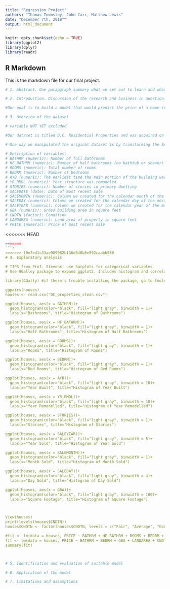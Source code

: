 ```yaml
---
title: "Regression Project"
authors: "Thomas Townsley, John Carr, Matthew Lewis"
date: "December 7th, 2018""
output: html_document
---
```


```r
knitr::opts_chunk$set(echo = TRUE)
library(ggplot2)
library(dplyr)
library(readr)
```

## R Markdown

This is the markdown file for our final project. 


```r
# 1. Abstract. One parapgraph summary what we set out to learn and what final conclusions were. 
```



```r
# 2. Introduction. Discussion of the research and business in question. 

#Our goal is to build a model that would predict the price of a home in the Washington DC area, if we had pertinent data on that home, based on the same data to other homes in the area and their prices. This model would also be useful in determining what the price of a home in DC should cost. For example, if one were to be in the market for such a home, this model would help the buyer or seller understand what would be a reasonable final price. This would inform the amount a buyer could offer, or the price a seller could justifiably list the home at. Using data such as land area of the home, number of rooms, years built, etc. will power the predictive algorithym. As we began the discovery of this project, we anticipated that variables such as land area and number of rooms would be the most significant. 
```


```r

# 3. Overview of the dataset

# variable NOT YET excluded

#Our dataset is titled D.C. Residential Properties and was acquired on kaggle.com. This dataset shows real property information, including most recent sales prices as of July 2018, for properties located in Washington, D.C. There are a number of variables that we beleive would be useful to us in achieving our goal, with "Condition" being the main conditional variable we use.  

# One way we manipulated the original dataset is by transforming the SALEDATE variable into separate variables for SALEYEAR, SALEMONTH and SALEDAY. We did this because we found little significance to SALEDATE and thought there might be more significance in using parts of the date at a more granular level. We kept the original SALEDATE column in the dataset, as well.

# Description of variables:
# BATHRM (numeric): Number of full bathrooms
# HF_BATHRM (numeric): Number of half bathrooms (no bathtub or shower)
# ROOMS (numeric): Total number of rooms
# BEDRM (numeric): Number of bedrooms
# AYB (numeric): The earliest time the main portion of the building was built
# YR_RMDL (numeric): Year structure was remodeled
# STORIES (numeric): Number of stories in primary dwelling
# SALEDATE (date): Date of most recent sale
# SALEMONTH (numeric): Column we created for the calendar month of the most recent sale
# SALEDAY (numeric): Column we created for the calendar day of the most recent sale
# SALEYEAR (numeric): Column we created for the calendar year of the most recent sale
# GBA (numeric): Gross building area in square feet
# CNDTN (factor): Condition
# LANDAREA (numeric): Land area of property in square feet
# PRICE (numeric): Price of most recent sale

```


<<<<<<< HEAD
```r
=======
```r

>>>>>>> f0e7ed1c33ae989982b136d640b5e992caabb988
# 4. Exploratory analysis

# TIPS from Prof. Stevens: use barplots for categorical variables 
# Use GGalley package to expand ggplot2. Includes histogram and correlation pair plotting functions

library(GGally) #if there's trouble installing the package, go to tools -> global options -> packages -> change CRAN mirror to Oakridge,TN

ggpairs(houses)
houses <- read.csv("DC_properties_clean.csv")

ggplot(houses, aes(x = BATHRM))+
  geom_histogram(color="black", fill="light gray", binwidth = 1)+
  labs(x="Bathrooms", title="Histogram of Bathrooms")

ggplot(houses, aes(x = HF_BATHRM))+
  geom_histogram(color="black", fill="light gray", binwidth = 1)+
  labs(x="Half Bathrooms", title="Histogram of Half Bathrooms")

ggplot(houses, aes(x = ROOMS))+
  geom_histogram(color="black", fill="light gray", binwidth = 1)+
  labs(x="Rooms", title="Histogram of Rooms")

ggplot(houses, aes(x = BEDRM))+
  geom_histogram(color="black", fill="light gray", binwidth = 1)+
  labs(x="Bed Rooms", title="Histogram of Bed Rooms")

ggplot(houses, aes(x = AYB))+
  geom_histogram(color="black", fill="light gray", binwidth = 10)+
  labs(x="Year Built", title="Histogram of Year Built")

ggplot(houses, aes(x = YR_RMDL))+
  geom_histogram(color="black", fill="light gray", binwidth = 10)+
  labs(x="Year Remodelled", title="Histogram of Year Remodelled")

ggplot(houses, aes(x = STORIES))+
  geom_histogram(color="black", fill="light gray", binwidth = 1)+
  labs(x="Stories", title="Histogram of Stories")

ggplot(houses, aes(x = SALEYEAR))+
  geom_histogram(color="black", fill="light gray", binwidth = 5)+
  labs(x="Year Sold", title="Histogram of Year Sold")

ggplot(houses, aes(x = SALEMONTH))+
  geom_histogram(color="black", fill="light gray", binwidth = 1)+
  labs(x="Month Sold", title="Histogram of Month Sold")

ggplot(houses, aes(x = SALEDAY))+
  geom_histogram(color="black", fill="light gray", binwidth = 4)+
  labs(x="Day Sold", title="Histogram of Day Sold")

ggplot(houses, aes(x = GBA))+
  geom_histogram(color="black", fill="light gray", binwidth = 100)+
  labs(x="Square Footage", title="Histogram of Square Footage")



View(houses)
print(levels(houses$CNDTN))
houses$CNDTN <- factor(houses$CNDTN, levels = c("Fair", "Average", "Good", "Very Good", "Excellent"))

#fit <- lm(data = houses, PRICE ~ BATHRM + HF_BATHRM + ROOMS + BEDRM + AYB + YR_RMDL + STORIES + GBA + LANDAREA)
fit <- lm(data = houses, PRICE ~ BATHRM + BEDRM + GBA + LANDAREA + CNDTN + SALEDATE)
summary(fit)




```


```r

# 5. Identification and evaluation of suitable model

```


```r

# 6. Application of the model 

```


```r

# 7. Limitations and assumptions 

```



